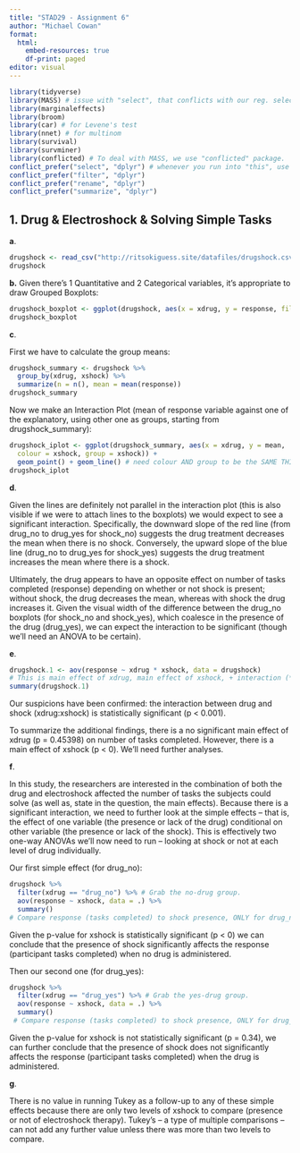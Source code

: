 ---
title: "STAD29 - Assignment 6"
author: "Michael Cowan"
format: 
  html:
    embed-resources: true
    df-print: paged
editor: visual
---

```{r}
library(tidyverse)
library(MASS) # issue with "select", that conflicts with our reg. select.
library(marginaleffects)
library(broom)
library(car) # for Levene's test
library(nnet) # for multinom
library(survival)
library(survminer)
library(conflicted) # To deal with MASS, we use "conflicted" package.
conflict_prefer("select", "dplyr") # whenever you run into "this", use the one from tidyverse ("dplyr").
conflict_prefer("filter", "dplyr")
conflict_prefer("rename", "dplyr")
conflict_prefer("summarize", "dplyr")
```

## 1. Drug & Electroshock & Solving Simple Tasks

**a**.

```{r}
drugshock <- read_csv("http://ritsokiguess.site/datafiles/drugshock.csv")
drugshock
```

**b.** Given there's 1 Quantitative and 2 Categorical variables, it's appropriate to draw Grouped Boxplots:

```{r}
drugshock_boxplot <- ggplot(drugshock, aes(x = xdrug, y = response, fill = xshock)) + geom_boxplot()
drugshock_boxplot
```

**c**.

First we have to calculate the group means:

```{r}
drugshock_summary <- drugshock %>%
  group_by(xdrug, xshock) %>%
  summarize(n = n(), mean = mean(response))
drugshock_summary
```

Now we make an Interaction Plot (mean of response variable against one of the explanatory, using other one as groups, starting from drugshock_summary):

```{r}
drugshock_iplot <- ggplot(drugshock_summary, aes(x = xdrug, y = mean,
  colour = xshock, group = xshock)) +
  geom_point() + geom_line() # need colour AND group to be the SAME THING (otherwise it'll assume we're using something else)
drugshock_iplot
```

**d**.

Given the lines are definitely not parallel in the interaction plot (this is also visible if we were to attach lines to the boxplots) we would expect to see a significant interaction. Specifically, the downward slope of the red line (from drug_no to drug_yes for shock_no) suggests the drug treatment decreases the mean when there is no shock. Conversely, the upward slope of the blue line (drug_no to drug_yes for shock_yes) suggests the drug treatment increases the mean where there is a shock.

Ultimately, the drug appears to have an opposite effect on number of tasks completed (response) depending on whether or not shock is present; without shock, the drug decreases the mean, whereas with shock the drug increases it. Given the visual width of the difference between the drug_no boxplots (for shock_no and shock_yes), which coalesce in the presence of the drug (drug_yes), we can expect the interaction to be significant (though we'll need an ANOVA to be certain).

**e**.

```{r}
drugshock.1 <- aov(response ~ xdrug * xshock, data = drugshock)
# This is main effect of xdrug, main effect of xshock, + interaction (*) between.
summary(drugshock.1)
```

Our suspicions have been confirmed: the interaction between drug and shock (xdrug:xshock) is statistically significant (p \< 0.001).

To summarize the additional findings, there is a no significant main effect of xdrug (p = 0.45398) on number of tasks completed. However, there is a main effect of xshock (p \< 0). We'll need further analyses.

**f**.

In this study, the researchers are interested in the combination of both the drug and electroshock affected the number of tasks the subjects could solve (as well as, state in the question, the main effects). Because there is a significant interaction, we need to further look at the simple effects -- that is, the effect of one variable (the presence or lack of the drug) conditional on other variable (the presence or lack of the shock). This is effectively two one-way ANOVAs we'll now need to run -- looking at shock or not at each level of drug individually.

Our first simple effect (for drug_no):

```{r}
drugshock %>%
  filter(xdrug == "drug_no") %>% # Grab the no-drug group.
  aov(response ~ xshock, data = .) %>%
  summary()
# Compare response (tasks completed) to shock presence, ONLY for drug_no group.
```

Given the p-value for xshock is statistically significant (p \< 0) we can conclude that the presence of shock significantly affects the response (participant tasks completed) when no drug is administered.

Then our second one (for drug_yes):

```{r}
drugshock %>%
  filter(xdrug == "drug_yes") %>% # Grab the yes-drug group.
  aov(response ~ xshock, data = .) %>%
  summary()
 # Compare response (tasks completed) to shock presence, ONLY for drug_yes group.
```

Given the p-value for xshock is not statistically significant (p = 0.34), we can further conclude that the presence of shock does not significantly affects the response (participant tasks completed) when the drug is administered.

**g**.

There is no value in running Tukey as a follow-up to any of these simple effects because there are only two levels of xshock to compare (presence or not of electroshock therapy). Tukey's -- a type of multiple comparisons -- can not add any further value unless there was more than two levels to compare.

